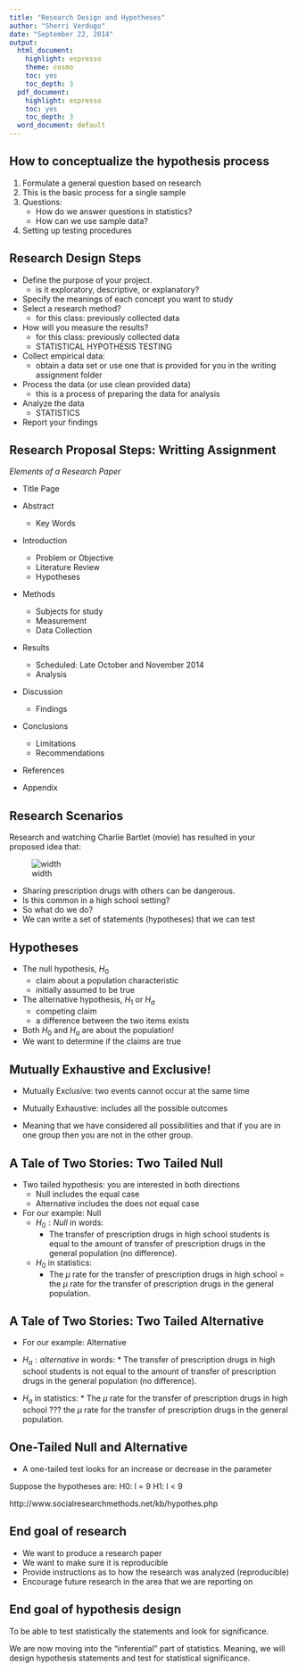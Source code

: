 ```yaml
---
title: "Research Design and Hypotheses"
author: "Sherri Verdugo"
date: "September 22, 2014"
output:
  html_document:
    highlight: espresso
    theme: cosmo
    toc: yes
    toc_depth: 3
  pdf_document:
    highlight: espresso
    toc: yes
    toc_depth: 3
  word_document: default
---
```


## How to conceptualize the hypothesis process

1. Formulate a general question based on research
2. This is the basic process for a single sample
3. Questions:
    * How do we answer questions in statistics?
    * How can we use sample data?
4. Setting up testing procedures

 

## Research Design Steps

* Define the purpose of your project.
    * is it exploratory, descriptive, or explanatory?
* Specify the meanings of each concept you want to study
* Select a research method?
    * for this class: previously collected data
* How will you measure the results?
    * for this class: previously collected data
    * STATISTICAL HYPOTHESIS TESTING 
* Collect empirical data:
    * obtain a data set or use one that is provided for you in the writing assignment folder
* Process the data (or use clean provided data)
    * this is a process of preparing the data for analysis
* Analyze the data
    * STATISTICS
* Report your findings

 

## Research Proposal Steps: Writting Assignment

*Elements of a Research Paper*

* Title Page

* Abstract

    * Key Words

* Introduction
    * Problem or Objective 
    * Literature Review
    * Hypotheses

* Methods
    * Subjects for study
    * Measurement
    * Data Collection 

* Results
    * Scheduled: Late October and November 2014
    * Analysis

* Discussion
    * Findings

* Conclusions
    * Limitations
    * Recommendations

* References

* Appendix

## Research Scenarios

Research and watching Charlie Bartlet (movie) has resulted in your proposed idea that:

![width](charlie_movie.jpeg)

* Sharing prescription drugs with others can be dangerous.
* Is this common in a high school setting?
* So what do we do?
* We can write a set of statements (hypotheses) that we can test

## Hypotheses

* The null hypothesis, $H_0$ 
    * claim about a population characteristic
    * initially assumed to be true

* The alternative hypothesis, $H_1$ or $H_a$
    * competing claim
    * a difference between the two items exists

* Both $H_0$ and $H_a$ are about the population!
* We want to determine if the claims are true

## Mutually Exhaustive and Exclusive!

* Mutually Exclusive: two events cannot occur at the same time

* Mutually Exhaustive: includes all the possible outcomes

* Meaning that we have considered all possibilities and that if you are in one group then you are not in the other group.

## A Tale of Two Stories: Two Tailed Null

* Two tailed hypothesis: you are interested in both directions
    * Null includes the equal case
    * Alternative includes the does not equal case

* For our example: Null
    * $H_0:Null$ in words:
        * The transfer of prescription drugs in high school students is equal to the amount of transfer of prescription drugs in the general population (no difference).
    * $H_0$ in statistics:
        * The $\mu$ rate for the transfer of prescription drugs in high school = the $\mu$ rate for the transfer of prescription drugs in the general population.

## A Tale of Two Stories: Two Tailed Alternative

* For our example: Alternative

* $H_a:alternative$ in words:
        * The transfer of prescription drugs in high school students is not equal to the amount of transfer of prescription drugs in the general population (no difference).
* $H_a$ in statistics:
        * The $\mu$ rate for the transfer of prescription drugs in high school ??? the $\mu$ rate for the transfer of prescription drugs in the general population.



## One-Tailed Null and Alternative

* A one-tailed test looks for an increase or decrease in the parameter 

Suppose the hypotheses are:
H0: l = 9
H1: l < 9

http://www.socialresearchmethods.net/kb/hypothes.php

## End goal of research

* We want to produce a research paper 
* We want to make sure it is reproducible
* Provide instructions as to how the research was analyzed (reproducible)
* Encourage future research in the area that we are reporting on

## End goal of hypothesis design

To be able to test statistically the statements and look for significance.

We are now moving into the "inferential" part of statistics. Meaning, we will design hypothesis statements and test for statistical significance. 

